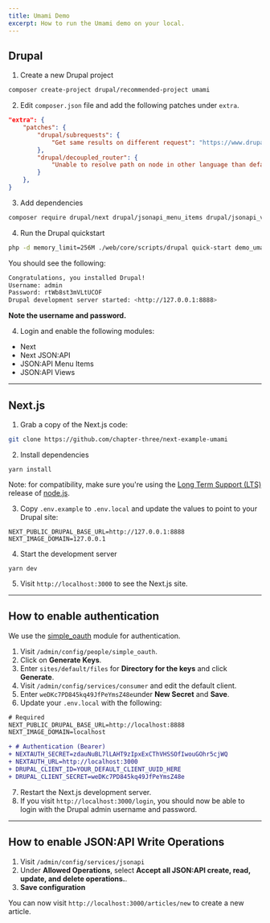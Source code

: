 ```yaml
---
title: Umami Demo
excerpt: How to run the Umami demo on your local.
---
```


## Drupal

1. Create a new Drupal project

```bash
composer create-project drupal/recommended-project umami
```

2. Edit `composer.json` file and add the following patches under `extra`.

```json
"extra": {
    "patches": {
        "drupal/subrequests": {
            "Get same results on different request": "https://www.drupal.org/files/issues/2019-07-18/change_request_type-63049395-09.patch"
        },
        "drupal/decoupled_router": {
            "Unable to resolve path on node in other language than default": "https://www.drupal.org/files/issues/2021-05-05/3111456-34.patch"
        }
    },
}
```

3. Add dependencies

```bash
composer require drupal/next drupal/jsonapi_menu_items drupal/jsonapi_views 'drupal/jsonapi_resources:^1.0@beta'
```

4. Run the Drupal quickstart

```bash
php -d memory_limit=256M ./web/core/scripts/drupal quick-start demo_umami
```

You should see the following:

```bash
Congratulations, you installed Drupal!
Username: admin
Password: rtWb8st3mVLtUCOF
Drupal development server started: <http://127.0.0.1:8888>
```

**Note the username and password.**

4. Login and enable the following modules:

- Next
- Next JSON:API
- JSON:API Menu Items
- JSON:API Views

---

## Next.js

1. Grab a copy of the Next.js code:

```bash
git clone https://github.com/chapter-three/next-example-umami
```

2. Install dependencies

```
yarn install
```

Note: for compatibility, make sure you're using the [Long Term Support (LTS)](https://nodejs.org/en/about/releases/) release of [node.js](https://nodejs.org/en/).

3. Copy `.env.example` to `.env.local` and update the values to point to your Drupal site:

```
NEXT_PUBLIC_DRUPAL_BASE_URL=http://127.0.0.1:8888
NEXT_IMAGE_DOMAIN=127.0.0.1
```

4. Start the development server

```
yarn dev
```

5. Visit `http://localhost:3000` to see the Next.js site.

---

## How to enable authentication

We use the [simple_oauth](https://drupal.org/project/simple_oauth) module for authentication.

1. Visit `/admin/config/people/simple_oauth`.
2. Click on **Generate Keys**.
3. Enter `sites/default/files` for **Directory for the keys** and click **Generate**.
4. Visit `/admin/config/services/consumer` and edit the default client.
5. Enter `weDKc7PD845kq49JfPeYmsZ48e`under **New Secret** and **Save**.
6. Update your `.env.local` with the following:

```diff
# Required
NEXT_PUBLIC_DRUPAL_BASE_URL=http://localhost:8888
NEXT_IMAGE_DOMAIN=localhost

+ # Authentication (Bearer)
+ NEXTAUTH_SECRET=zdauNuBL7lLAHT9zIpxExCThVHSSOfIwouGOhr5cjWQ
+ NEXTAUTH_URL=http://localhost:3000
+ DRUPAL_CLIENT_ID=YOUR_DEFAULT_CLIENT_UUID_HERE
+ DRUPAL_CLIENT_SECRET=weDKc7PD845kq49JfPeYmsZ48e
```

7. Restart the Next.js development server.
8. If you visit `http://localhost:3000/login`, you should now be able to login with the Drupal admin username and password.

---

## How to enable JSON:API Write Operations

1. Visit `/admin/config/services/jsonapi`
2. Under **Allowed Operations**, select **Accept all JSON:API create, read, update, and delete operations.**.
3. **Save configuration**

You can now visit `http://localhost:3000/articles/new` to create a new article.
